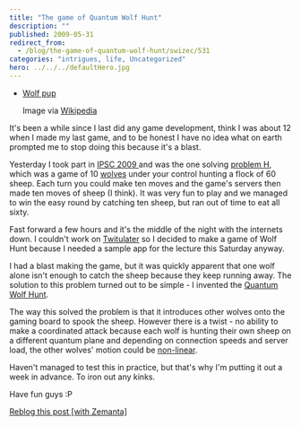 ```yaml
---
title: "The game of Quantum Wolf Hunt"
description: ""
published: 2009-05-31
redirect_from:
  - /blog/the-game-of-quantum-wolf-hunt/swizec/531
categories: "intrigues, life, Uncategorized"
hero: ../../../defaultHero.jpg
---
```


- [Wolf pup](./img/Wolf-pupgjeg9i.jpeg)

  Image via [Wikipedia](http://commons.wikipedia.org/wiki/Image:Canis_lupus_pup_closeup.jpg)

It's been a while since I last did any game development, think I was about 12 when I made my last game, and to be honest I have no idea what on earth prompted me to stop doing this because it's a blast.

Yesterday I took part in [IPSC 2009 ](http://ipsc2009.ksp.sk/index.php)and was the one solving [problem H](http://ipsc2009.ksp.sk/contests/ipsc2009/real/problems/h.php), which was a game of 10 [wolves](http://en.wikipedia.org/wiki/Gray_Wolf) under your control hunting a flock of 60 sheep. Each turn you could make ten moves and the game's servers then made ten moves of sheep (I think). It was very fun to play and we managed to win the easy round by catching ten sheep, but ran out of time to eat all sixty.

Fast forward a few hours and it's the middle of the night with the internets down. I couldn't work on [Twitulater](http://twitulater.com) so I decided to make a game of Wolf Hunt because I needed a sample app for the lecture this Saturday anyway.

I had a blast making the game, but it was quickly apparent that one wolf alone isn't enough to catch the sheep because they keep running away. The solution to this problem turned out to be simple - I invented the [Quantum Wolf Hunt](http://wolves.3pike.org/).

The way this solved the problem is that it introduces other wolves onto the gaming board to spook the sheep. However there is a twist - no ability to make a coordinated attack because each wolf is hunting their own sheep on a different quantum plane and depending on connection speeds and server load, the other wolves' motion could be [non-linear](http://en.wikipedia.org/wiki/Nonlinear_system).

Haven't managed to test this in practice, but that's why I'm putting it out a week in advance. To iron out any kinks.

Have fun guys :P

[Reblog this post [with Zemanta]](https://img.zemanta.com/reblog_e.png?x-id=add29e73-c816-414d-a8b0-a7bfb1b82954)